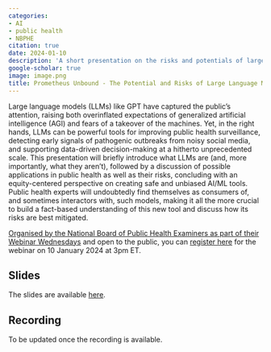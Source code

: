 ```yaml
---
categories:
- AI
- public health
- NBPHE
citation: true
date: 2024-01-10
description: 'A short presentation on the risks and potentials of large language models in public health.'
google-scholar: true
image: image.png
title: Prometheus Unbound - The Potential and Risks of Large Language Models in Public Health
---
```


Large language models (LLMs) like GPT have captured the public’s attention, raising both overinflated expectations of generalized artificial intelligence (AGI) and fears of a takeover of the machines. Yet, in the right hands, LLMs can be powerful tools for improving public health surveillance, detecting early signals of pathogenic outbreaks from noisy social media, and supporting data-driven decision-making at a hitherto unprecedented scale. This presentation will briefly introduce what LLMs are (and, more importantly, what they aren’t), followed by a discussion of possible applications in public health as well as their risks, concluding with an equity-centered perspective on creating safe and unbiased AI/ML tools. Public health experts will undoubtedly find themselves as consumers of, and sometimes interactors with, such models, making it all the more crucial to build a fact-based understanding of this new tool and discuss how its risks are best mitigated.

[Organised by the National Board of Public Health Examiners as part of their Webinar Wednesdays](https://www.nbphe.org/nbphes-wednesday-webinar-series/) and open to the public, you can [register here](https://zoom.us/webinar/register/WN_vOFBBvD7SXqFARPHYrIqkA) for the webinar on 10 January 2024 at 3pm ET.

## Slides

The slides are available [here](prometheus_unbound.pdf).

## Recording

To be updated once the recording is available.
